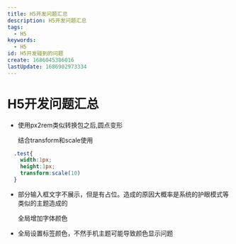 ```yaml
---
title: H5开发问题汇总
description: H5开发问题汇总
tags:
  - H5
keywords:
  - H5
id: H5开发碰到的问题
create: 1686045386016
lastUpdate: 1686902973334
---
```


# H5开发问题汇总

- 使用px2rem类似转换包之后,圆点变形

  结合transform和scale使用

```css
  .test{
    width:1px;
    height:1px;
    transform:scale(10)
  }
```

- 部分输入框文字不展示，但是有占位。造成的原因大概率是系统的护眼模式等类似的主题造成的

  全局增加字体颜色

- 全局设置标签颜色，不然手机主题可能导致颜色显示问题
